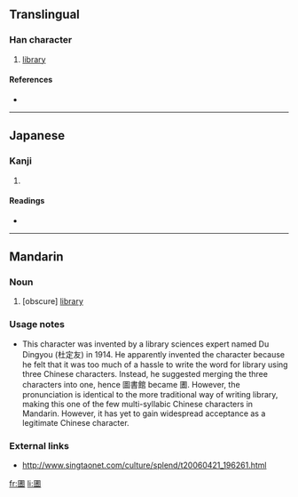==Translingual==

===Han character===
{{Han char|rn=31|rad=囗|as=10|sn=13|four=|canj=田中土日 (WLGA)}}

# [[library]]

====References====
* {{Han ref|kx=0220.151|dkj=04829|dj=0452.070|hdz=10724.111|uh=5715|ud=22293}}

----

==Japanese==

===Kanji===
{{ja-kanji|grade=|rs=囗10}}

# {{defn|Japanese}}

====Readings====
* {{ja-readings|on=[[としょかん]] (toshokan), [[しょ]] (sho)|kun=}}

----

==Mandarin==

===Noun===
{{cmn-noun|ts|pin=túshūguǎn|pint=tu2shu1guan3|rs=囗10}}

# [obscure] [[library]]

===Usage notes===
* This character was invented by a library sciences expert named Du Dingyou (杜定友) in 1914.  He apparently invented the character because he felt that it was too much of a hassle to write the word for library using three Chinese characters.  Instead, he suggested merging the three characters into one, hence 圖書館 became 圕.  However, the pronunciation is identical to the more traditional way of writing library, making this one of the few multi-syllabic Chinese characters in Mandarin.  However, it has yet to gain widespread acceptance as a legitimate Chinese character.

===External links===
* http://www.singtaonet.com/culture/splend/t20060421_196261.html

[[fr:圕]]
[[li:圕]]